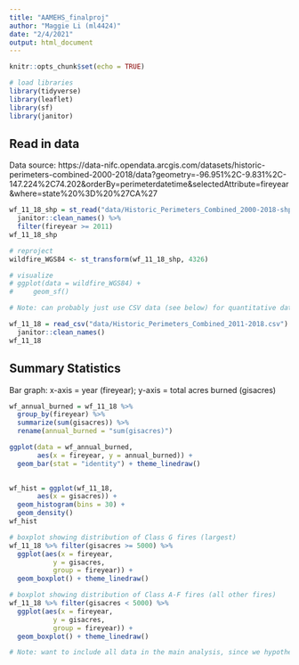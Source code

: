 ```yaml
---
title: "AAMEHS_finalproj"
author: "Maggie Li (ml4424)"
date: "2/4/2021"
output: html_document
---
```


```r
knitr::opts_chunk$set(echo = TRUE)
```

```r
# load libraries
library(tidyverse)
library(leaflet)
library(sf)
library(janitor)
```

## Read in data

Data source: https://data-nifc.opendata.arcgis.com/datasets/historic-perimeters-combined-2000-2018/data?geometry=-96.951%2C-9.831%2C-147.224%2C74.202&orderBy=perimeterdatetime&selectedAttribute=fireyear&where=state%20%3D%20%27CA%27

```r
wf_11_18_shp = st_read("data/Historic_Perimeters_Combined_2000-2018-shp/US_HIST_FIRE_PERIMTRS_2000_2018_DD83.shp") %>% 
  janitor::clean_names() %>%
  filter(fireyear >= 2011)
wf_11_18_shp

# reproject
wildfire_WGS84 <- st_transform(wf_11_18_shp, 4326)

# visualize
# ggplot(data = wildfire_WGS84) +
#     geom_sf()

# Note: can probably just use CSV data (see below) for quantitative data manipulation and analysis (e.g. running summary stats and statistical models). shapefile is better for viz if we are including any maps.

```

```r
wf_11_18 = read_csv("data/Historic_Perimeters_Combined_2011-2018.csv") %>% 
  janitor::clean_names()
wf_11_18
```
## Summary Statistics

Bar graph: x-axis = year (fireyear); y-axis = total acres burned (gisacres)
```r
wf_annual_burned = wf_11_18 %>% 
  group_by(fireyear) %>% 
  summarize(sum(gisacres)) %>% 
  rename(annual_burned = "sum(gisacres)") 

ggplot(data = wf_annual_burned,
       aes(x = fireyear, y = annual_burned)) +
  geom_bar(stat = "identity") + theme_linedraw()
  
```

```r
wf_hist = ggplot(wf_11_18,
       aes(x = gisacres)) +
  geom_histogram(bins = 30) +
  geom_density()
wf_hist

# boxplot showing distribution of Class G fires (largest)
wf_11_18 %>% filter(gisacres >= 5000) %>% 
  ggplot(aes(x = fireyear,
           y = gisacres,
           group = fireyear)) +
  geom_boxplot() + theme_linedraw()

# boxplot showing distribution of Class A-F fires (all other fires)
wf_11_18 %>% filter(gisacres < 5000) %>% 
  ggplot(aes(x = fireyear,
           y = gisacres,
           group = fireyear)) +
  geom_boxplot() + theme_linedraw()

# Note: want to include all data in the main analysis, since we hypothesize that smaller fires could still have a health impact on a local level (county level)
```

